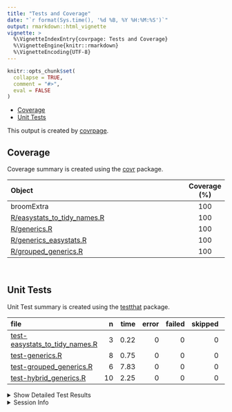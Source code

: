 ```yaml
---
title: "Tests and Coverage"
date: "`r format(Sys.time(), '%d %B, %Y %H:%M:%S')`"
output: rmarkdown::html_vignette
vignette: >
  %\VignetteIndexEntry{covrpage: Tests and Coverage}
  %\VignetteEngine{knitr::rmarkdown}
  %\VignetteEncoding{UTF-8}
---
```

  
```r
knitr::opts_chunk$set(
  collapse = TRUE,
  comment = "#>",
  eval = FALSE
)
```

<!--- Placeholder for tests/README.md Do Not Edit--->
  - [Coverage](#coverage)
  - [Unit Tests](#unit-tests)

This output is created by
[covrpage](https://github.com/metrumresearchgroup/covrpage).

## Coverage

Coverage summary is created using the
[covr](https://github.com/r-lib/covr) package.

| Object                                                           | Coverage (%) |
| :--------------------------------------------------------------- | :----------: |
| broomExtra                                                       |     100      |
| [R/easystats\_to\_tidy\_names.R](https://github.com/IndrajeetPatil/broomExtra/tree/master/R/easystats_to_tidy_names.R) |     100      |
| [R/generics.R](https://github.com/IndrajeetPatil/broomExtra/tree/master/R/generics.R)                                  |     100      |
| [R/generics\_easystats.R](https://github.com/IndrajeetPatil/broomExtra/tree/master/R/generics_easystats.R)             |     100      |
| [R/grouped\_generics.R](https://github.com/IndrajeetPatil/broomExtra/tree/master/R/grouped_generics.R)                 |     100      |

<br>

## Unit Tests

Unit Test summary is created using the
[testthat](https://github.com/r-lib/testthat) package.

| file                                                                         |  n | time | error | failed | skipped | warning |
| :--------------------------------------------------------------------------- | -: | ---: | ----: | -----: | ------: | ------: |
| [test-easystats\_to\_tidy\_names.R](https://github.com/IndrajeetPatil/broomExtra/tree/master/tests/testthat/test-easystats_to_tidy_names.R) |  3 | 0.22 |     0 |      0 |       0 |       0 |
| [test-generics.R](https://github.com/IndrajeetPatil/broomExtra/tree/master/tests/testthat/test-generics.R)                                  |  8 | 0.75 |     0 |      0 |       0 |       0 |
| [test-grouped\_generics.R](https://github.com/IndrajeetPatil/broomExtra/tree/master/tests/testthat/test-grouped_generics.R)                 |  6 | 7.83 |     0 |      0 |       0 |       0 |
| [test-hybrid\_generics.R](https://github.com/IndrajeetPatil/broomExtra/tree/master/tests/testthat/test-hybrid_generics.R)                   | 10 | 2.25 |     0 |      0 |       0 |       0 |

<details closed>

<summary> Show Detailed Test Results </summary>

| file                                                                             | context                    |                     test                     | status |  n | time |
| :------------------------------------------------------------------------------- | :------------------------- | :------------------------------------------: | :----- | -: | ---: |
| [test-easystats\_to\_tidy\_names.R](https://github.com/IndrajeetPatil/broomExtra/tree/master/tests/testthat/test-easystats_to_tidy_names.R#L12) | easystats\_to\_tidy\_names | easystats\_to\_tidy\_names works as expected | PASS   |  3 | 0.22 |
| [test-generics.R](https://github.com/IndrajeetPatil/broomExtra/tree/master/tests/testthat/test-generics.R#L13_L15)                              | generics work              |                `tidy()` works                | PASS   |  2 | 0.56 |
| [test-generics.R](https://github.com/IndrajeetPatil/broomExtra/tree/master/tests/testthat/test-generics.R#L33_L35)                              | generics work              |               `glance()` works               | PASS   |  3 | 0.09 |
| [test-generics.R](https://github.com/IndrajeetPatil/broomExtra/tree/master/tests/testthat/test-generics.R#L59_L61)                              | generics work              |              `augment()` works               | PASS   |  3 | 0.10 |
| [test-grouped\_generics.R](https://github.com/IndrajeetPatil/broomExtra/tree/master/tests/testthat/test-grouped_generics.R#L20)                 | grouped\_generics works    |            `grouped_tidy()` works            | PASS   |  2 | 2.94 |
| [test-grouped\_generics.R](https://github.com/IndrajeetPatil/broomExtra/tree/master/tests/testthat/test-grouped_generics.R#L50)                 | grouped\_generics works    |           `grouped_glance()` works           | PASS   |  2 | 2.33 |
| [test-grouped\_generics.R](https://github.com/IndrajeetPatil/broomExtra/tree/master/tests/testthat/test-grouped_generics.R#L79)                 | grouped\_generics works    |          `grouped_augment()` works           | PASS   |  2 | 2.56 |
| [test-hybrid\_generics.R](https://github.com/IndrajeetPatil/broomExtra/tree/master/tests/testthat/test-hybrid_generics.R#L12_L15)               | hybrid\_generics           |             hybrid methods works             | PASS   | 10 | 2.25 |

</details>

<details>

<summary> Session Info </summary>

| Field    | Value                            |
| :------- | :------------------------------- |
| Version  | R version 3.6.2 (2019-12-12)     |
| Platform | x86\_64-w64-mingw32/x64 (64-bit) |
| Running  | Windows 10 x64 (build 16299)     |
| Language | English\_United States           |
| Timezone | Europe/Berlin                    |

| Package  | Version |
| :------- | :------ |
| testthat | 2.3.1   |
| covr     | 3.4.0   |
| covrpage | 0.0.70  |

</details>

<!--- Final Status : pass --->
